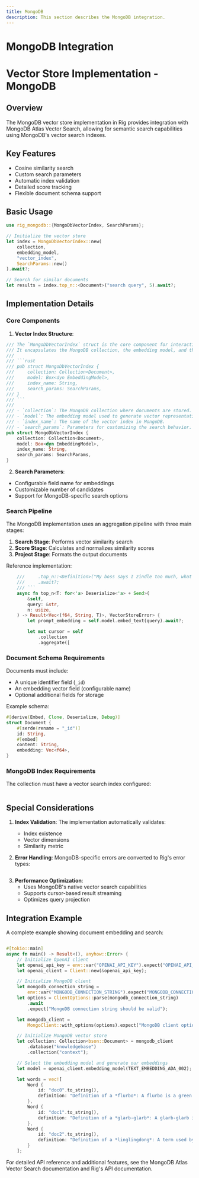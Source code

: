 ```yaml
---
title: MongoDB
description: This section describes the MongoDB integration.
---
```



# MongoDB Integration

# Vector Store Implementation - MongoDB

## Overview

The MongoDB vector store implementation in Rig provides integration with MongoDB Atlas Vector Search, allowing for semantic search capabilities using MongoDB's vector search indexes.

## Key Features

- Cosine similarity search
- Custom search parameters
- Automatic index validation
- Detailed score tracking
- Flexible document schema support

## Basic Usage

```rust
use rig_mongodb::{MongoDbVectorIndex, SearchParams};

// Initialize the vector store
let index = MongoDbVectorIndex::new(
    collection,
    embedding_model,
    "vector_index",
    SearchParams::new()
).await?;

// Search for similar documents
let results = index.top_n::<Document>("search query", 5).await?;
```

## Implementation Details

### Core Components

1. **Vector Index Structure**:

````rust filename="rig-mongodb/src/lib.rs [82-89]"
/// The `MongoDbVectorIndex` struct is the core component for interacting with MongoDB's vector search capabilities.
/// It encapsulates the MongoDB collection, the embedding model, and the index name, along with search parameters.
///
/// ```rust
/// pub struct MongoDbVectorIndex {
///     collection: Collection<Document>,
///     model: Box<dyn EmbeddingModel>,
///     index_name: String,
///     search_params: SearchParams,
/// }
/// ```
///
/// - `collection`: The MongoDB collection where documents are stored.
/// - `model`: The embedding model used to generate vector representations of text.
/// - `index_name`: The name of the vector index in MongoDB.
/// - `search_params`: Parameters for customizing the search behavior.
pub struct MongoDbVectorIndex {
    collection: Collection<Document>,
    model: Box<dyn EmbeddingModel>,
    index_name: String,
    search_params: SearchParams,
}


````

2. **Search Parameters**:

- Configurable field name for embeddings
- Customizable number of candidates
- Support for MongoDB-specific search options

### Search Pipeline

The MongoDB implementation uses an aggregation pipeline with three main stages:

1. **Search Stage**: Performs vector similarity search
2. **Score Stage**: Calculates and normalizes similarity scores
3. **Project Stage**: Formats the output documents

Reference implementation:

````246:285:rig-mongodb/src/lib.rs
    ///     .top_n::<Definition>("My boss says I zindle too much, what does that mean?", 1)
    ///     .await?;
    /// ```
    async fn top_n<T: for<'a> Deserialize<'a> + Send>(
        &self,
        query: &str,
        n: usize,
    ) -> Result<Vec<(f64, String, T)>, VectorStoreError> {
        let prompt_embedding = self.model.embed_text(query).await?;

        let mut cursor = self
            .collection
            .aggregate([
````

### Document Schema Requirements

Documents must include:

- A unique identifier field (`_id`)
- An embedding vector field (configurable name)
- Optional additional fields for storage

Example schema:

```rust
#[derive(Embed, Clone, Deserialize, Debug)]
struct Document {
    #[serde(rename = "_id")]
    id: String,
    #[embed]
    content: String,
    embedding: Vec<f64>,
}
```

### MongoDB Index Requirements

The collection must have a vector search index configured:

```rust filename="rig-mongodb/tests/integration_tests.rs [108-127]"


```

## Special Considerations

1. **Index Validation**: The implementation automatically validates:
   - Index existence
   - Vector dimensions
   - Similarity metric

2. **Error Handling**: MongoDB-specific errors are converted to Rig's error types:

```rust filename="rig-mongodb/src/lib.rs [54-56]"


```

3. **Performance Optimization**:
   - Uses MongoDB's native vector search capabilities
   - Supports cursor-based result streaming
   - Optimizes query projection

## Integration Example

A complete example showing document embedding and search:

```24:95:rig-mongodb/examples/vector_search_mongodb.rs

#[tokio::main]
async fn main() -> Result<(), anyhow::Error> {
    // Initialize OpenAI client
    let openai_api_key = env::var("OPENAI_API_KEY").expect("OPENAI_API_KEY not set");
    let openai_client = Client::new(&openai_api_key);

    // Initialize MongoDB client
    let mongodb_connection_string =
        env::var("MONGODB_CONNECTION_STRING").expect("MONGODB_CONNECTION_STRING not set");
    let options = ClientOptions::parse(mongodb_connection_string)
        .await
        .expect("MongoDB connection string should be valid");

    let mongodb_client =
        MongoClient::with_options(options).expect("MongoDB client options should be valid");

    // Initialize MongoDB vector store
    let collection: Collection<bson::Document> = mongodb_client
        .database("knowledgebase")
        .collection("context");

    // Select the embedding model and generate our embeddings
    let model = openai_client.embedding_model(TEXT_EMBEDDING_ADA_002);

    let words = vec![
        Word {
            id: "doc0".to_string(),
            definition: "Definition of a *flurbo*: A flurbo is a green alien that lives on cold planets".to_string(),
        },
        Word {
            id: "doc1".to_string(),
            definition: "Definition of a *glarb-glarb*: A glarb-glarb is a ancient tool used by the ancestors of the inhabitants of planet Jiro to farm the land.".to_string(),
        },
        Word {
            id: "doc2".to_string(),
            definition: "Definition of a *linglingdong*: A term used by inhabitants of the far side of the moon to describe humans.".to_string(),
        }
    ];

```

For detailed API reference and additional features, see the MongoDB Atlas Vector Search documentation and Rig's API documentation.

<br />
<Cards>
  <Cards.Card
    title="API Reference (docs.rs)"
    href="https://docs.rs/rig-mongodb/latest/rig_mongodb/index.html"
  />
</Cards>
